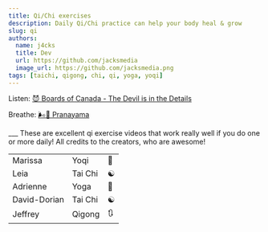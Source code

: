 ```yaml
---
title: Qi/Chi exercises
description: Daily Qi/Chi practice can help your body heal & grow
slug: qi
authors:
  name: j4cks
  title: Dev
  url: https://github.com/jacksmedia
  image_url: https://github.com/jacksmedia.png
tags: [taichi, qigong, chi, qi, yoga, yoqi]
---
```


<!-- Custom component -->

Listen:
[😈 Boards of Canada - The Devil is in the Details](https://www.youtube.com/watch?v=N2jNdHnOsG8)

Breathe:
[🌬🦮 Pranayama](https://youtu.be/Ba0fweKUwIc?si=LljtiMSWdmXoi54_&t=37)


<Timecalc />
___
These are excellent qi exercise videos that work really well if you do one or more daily!
All credits to the creators, who are awesome!


<table>
  <tr className='mediumaquamarine'>
    <td>Marissa</td>
    <td>Yoqi</td>
    <td>🪷</td>
  </tr>

  <tr className='lemonchiffon'>
    <td>Leia</td>
    <td>Tai Chi</td>
    <td>☯️</td>
  </tr>

  <tr className='cornflowerblue'>
    <td>Adrienne</td>
    <td>Yoga</td>
    <td>🧘</td>
  </tr>

  <tr className='palegreen'>
    <td>David-Dorian</td>
    <td>Tai Chi</td>
    <td>☯️</td>
  </tr>

  <tr className='orchid'>
    <td>Jeffrey</td>
    <td>Qigong</td>
    <td>🔃</td>
  </tr>

</table>
